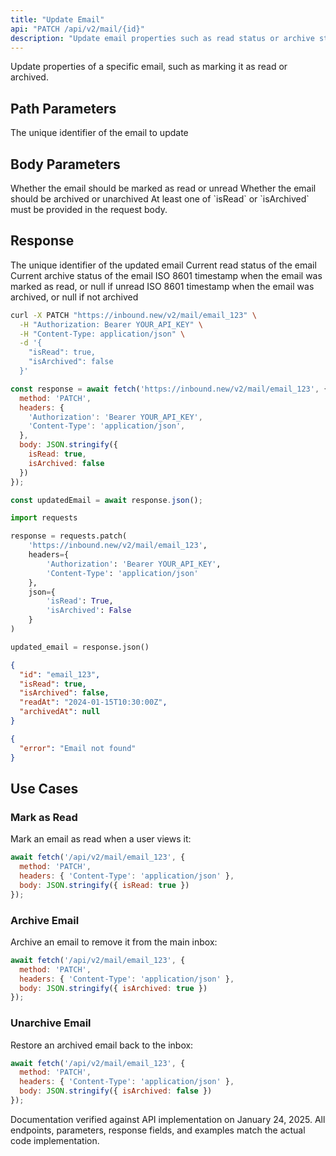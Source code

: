 ```yaml
---
title: "Update Email"
api: "PATCH /api/v2/mail/{id}"
description: "Update email properties such as read status or archive status"
---
```


Update properties of a specific email, such as marking it as read or archived.

## Path Parameters

<ParamField path="id" type="string" required>
  The unique identifier of the email to update
</ParamField>

## Body Parameters

<ParamField body="isRead" type="boolean">
  Whether the email should be marked as read or unread
</ParamField>

<ParamField body="isArchived" type="boolean">
  Whether the email should be archived or unarchived
</ParamField>

<Note>
At least one of `isRead` or `isArchived` must be provided in the request body.
</Note>

## Response

<ResponseField name="id" type="string">
  The unique identifier of the updated email
</ResponseField>

<ResponseField name="isRead" type="boolean">
  Current read status of the email
</ResponseField>

<ResponseField name="isArchived" type="boolean">
  Current archive status of the email
</ResponseField>

<ResponseField name="readAt" type="string | null">
  ISO 8601 timestamp when the email was marked as read, or null if unread
</ResponseField>

<ResponseField name="archivedAt" type="string | null">
  ISO 8601 timestamp when the email was archived, or null if not archived
</ResponseField>

<RequestExample>

```bash cURL
curl -X PATCH "https://inbound.new/v2/mail/email_123" \
  -H "Authorization: Bearer YOUR_API_KEY" \
  -H "Content-Type: application/json" \
  -d '{
    "isRead": true,
    "isArchived": false
  }'
```

```javascript Node.js
const response = await fetch('https://inbound.new/v2/mail/email_123', {
  method: 'PATCH',
  headers: {
    'Authorization': 'Bearer YOUR_API_KEY',
    'Content-Type': 'application/json',
  },
  body: JSON.stringify({
    isRead: true,
    isArchived: false
  })
});

const updatedEmail = await response.json();
```

```python Python
import requests

response = requests.patch(
    'https://inbound.new/v2/mail/email_123',
    headers={
        'Authorization': 'Bearer YOUR_API_KEY',
        'Content-Type': 'application/json'
    },
    json={
        'isRead': True,
        'isArchived': False
    }
)

updated_email = response.json()
```

</RequestExample>

<ResponseExample>

```json Success
{
  "id": "email_123",
  "isRead": true,
  "isArchived": false,
  "readAt": "2024-01-15T10:30:00Z",
  "archivedAt": null
}
```

```json Error
{
  "error": "Email not found"
}
```

</ResponseExample>

## Use Cases

### Mark as Read
Mark an email as read when a user views it:

```javascript
await fetch('/api/v2/mail/email_123', {
  method: 'PATCH',
  headers: { 'Content-Type': 'application/json' },
  body: JSON.stringify({ isRead: true })
});
```

### Archive Email
Archive an email to remove it from the main inbox:

```javascript
await fetch('/api/v2/mail/email_123', {
  method: 'PATCH',
  headers: { 'Content-Type': 'application/json' },
  body: JSON.stringify({ isArchived: true })
});
```

### Unarchive Email
Restore an archived email back to the inbox:

```javascript
await fetch('/api/v2/mail/email_123', {
  method: 'PATCH',
  headers: { 'Content-Type': 'application/json' },
  body: JSON.stringify({ isArchived: false })
});
```

<Check>
Documentation verified against API implementation on January 24, 2025. All endpoints, parameters, response fields, and examples match the actual code implementation.
</Check> 